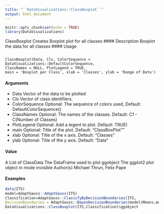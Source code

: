 ```yaml
---
title: "``DataVisualizations::ClassBoxplot``"
output: html_document
---
```




```r
knitr::opts_chunk$set(echo = TRUE)
library(DataVisualizations)
```

ClassBoxplot Creates Boxplot plot for all classes
#### Description
Boxplot the data for all classes
#### Usage
<pre><code>
ClassBoxplot(Data, Cls, ColorSequence = DataVisualizations::DefaultColorSequence,
ClassNames = NULL, PlotLegend = TRUE,
main = 'Boxplot per Class', xlab = 'Classes', ylab = 'Range of Data')
</code></pre>

#### Arguments

* Data Vector of the data to be plotted
* Cls Vector of class identifiers.
* ColorSequence Optional: The sequence of colors used, Default: DefaultColorSequence()
* ClassNames Optional: The names of the classes. Default: C1 - C(Number of Classes)
* PlotLegend Optional: Add a legent to plot. Default: TRUE)
* main Optional: Title of the plot. Default: "ClassBoxPlot""
* xlab Optional: Title of the x axis. Default: "Classes"
* ylab Optional: Title of the y axis. Default: "Data"

#### Value
A List of
ClassData The DataFrame used to plot
ggobject The ggplot2 plot object
in mode invisible
Author(s)
Michael Thrun, Felix Pape

#### Examples
```r
data(ITS)
model=AdaptGauss::AdaptGauss(ITS)
Classification=AdaptGauss::ClassifyByDecisionBoundaries(ITS,
DecisionBoundaries = AdaptGauss::BayesDecisionBoundaries(model$Means,model$SDs,model$Weights))
DataVisualizations::ClassBoxplot(ITS,Classification)$ggobject
```
